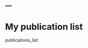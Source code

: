 ---
---

<link rel="stylesheet" href="styles.css" type="text/css">

# My publication list

publications_list

